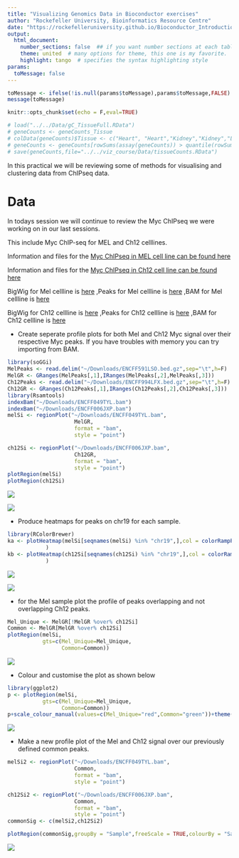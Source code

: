 ```yaml
---
title: "Visualizing Genomics Data in Bioconductor exercises"
author: "Rockefeller University, Bioinformatics Resource Centre"
date: "https://rockefelleruniversity.github.io/Bioconductor_Introduction/"
output: 
  html_document:
    number_sections: false  ## if you want number sections at each table header
    theme: united  # many options for theme, this one is my favorite.
    highlight: tango  # specifies the syntax highlighting style
params:
  toMessage: false    
---
```


```r
toMessage <- ifelse(!is.null(params$toMessage),params$toMessage,FALSE)
message(toMessage)
```

```r
knitr::opts_chunk$set(echo = F,eval=TRUE)

# load("../../Data/gC_TissueFull.RData")
# geneCounts <- geneCounts_Tissue
# colData(geneCounts)$Tissue <- c("Heart", "Heart","Kidney","Kidney","Liver","Liver") 
# geneCounts <- geneCounts[rowSums(assay(geneCounts)) > quantile(rowSums(assay(geneCounts)),0.4)]
# save(geneCounts,file="../../viz_course/Data/tissueCounts.RData")
```

In this practical we will be reviewing some of methods for visualising and clustering data from ChIPseq data.


# Data

In todays session we will continue to review the Myc ChIPseq we were working on in our last sessions.

This include Myc ChIP-seq for MEL and Ch12 celllines.

Information and files for the [Myc ChIPseq in MEL cell line can be found here](https://www.encodeproject.org/experiments/ENCSR000EUA/)

Information and files for the [Myc ChIPseq in Ch12 cell line can be found here](https://www.encodeproject.org/experiments/ENCSR000ERN/)

BigWig for Mel cellline is [here](https://www.encodeproject.org/files/ENCFF388ZJX/@@download/ENCFF388ZJX.bigWig)
,Peaks for Mel cellline is [here](https://www.encodeproject.org/files/ENCFF591LSO/@@download/ENCFF591LSO.bed.gz)
,BAM for Mel cellline is [here](https://www.encodeproject.org/files/ENCFF049TYL/@@download/ENCFF049TYL.bam)

BigWig for Ch12 cellline is [here](https://www.encodeproject.org/files/ENCFF259VHD/@@download/ENCFF259VHD.bigWig)
,Peaks for Ch12 cellline is [here](https://www.encodeproject.org/files/ENCFF994LFX/@@download/ENCFF994LFX.bed.gz)
,BAM for Ch12 cellline is [here](https://www.encodeproject.org/files/ENCFF006JXP/@@download/ENCFF006JXP.bam)


- Create seperate profile plots for both Mel and Ch12 Myc signal over their respective Myc peaks. If you have troubles with memory you can try importing from BAM.


```r
library(soGGi)
MelPeaks <- read.delim("~/Downloads/ENCFF591LSO.bed.gz",sep="\t",h=F)
MelGR <- GRanges(MelPeaks[,1],IRanges(MelPeaks[,2],MelPeaks[,3]))
Ch12Peaks <- read.delim("~/Downloads/ENCFF994LFX.bed.gz",sep="\t",h=F)
Ch12GR <- GRanges(Ch12Peaks[,1],IRanges(Ch12Peaks[,2],Ch12Peaks[,3]))
library(Rsamtools)
indexBam("~/Downloads/ENCFF049TYL.bam")
indexBam("~/Downloads/ENCFF006JXP.bam")
melSi <- regionPlot("~/Downloads/ENCFF049TYL.bam",
                     MelGR,
                     format = "bam",
                     style = "point")

ch12Si <- regionPlot("~/Downloads/ENCFF006JXP.bam",
                     Ch12GR,
                     format = "bam",
                     style = "point")
plotRegion(melSi)
plotRegion(ch12Si)
```

![](imgs/Exercise1.png)

![](imgs/Exercise2.png)

- Produce heatmaps for peaks on chr19 for each sample.

```r
library(RColorBrewer)
ka <- plotHeatmap(melSi[seqnames(melSi) %in% "chr19",],col = colorRampPalette(blues9)(100)
            )
kb <- plotHeatmap(ch12Si[seqnames(ch12Si) %in% "chr19",],col = colorRampPalette(blues9)(100)
            )

```

![](imgs/Exercise4.png)

![](imgs/Exercise5.png)

- for the Mel sample plot the profile of peaks overlapping and not overlapping Ch12 peaks.

```r
Mel_Unique <- MelGR[!MelGR %over% ch12Si]
Common <- MelGR[MelGR %over% ch12Si]
plotRegion(melSi,
           gts=c(Mel_Unique=Mel_Unique,
                 Common=Common))
```

![](imgs/Exercise6.png)

- Colour and customise the plot as shown below

```r
library(ggplot2)
p <- plotRegion(melSi,
           gts=c(Mel_Unique=Mel_Unique,
                 Common=Common))
p+scale_colour_manual(values=c(Mel_Unique="red",Common="green"))+theme(strip.background = element_rect(fill="white"))
```

![](imgs/Exercise7.png)

- Make a new profile plot of the Mel and Ch12 signal over our previously defined common peaks.


```r
melSi2 <- regionPlot("~/Downloads/ENCFF049TYL.bam",
                     Common,
                     format = "bam",
                     style = "point")

ch12Si2 <- regionPlot("~/Downloads/ENCFF006JXP.bam",
                     Common,
                     format = "bam",
                     style = "point")
commonSig <- c(melSi2,ch12Si2)

plotRegion(commonSig,groupBy = "Sample",freeScale = TRUE,colourBy = "Sample")
```

![](imgs/ExerciseEnd.png)

